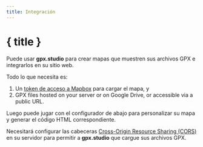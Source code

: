 ```yaml
---
title: Integración
---
```


<script>
</script>

# { title }

Puede usar **gpx.studio** para crear mapas que muestren sus archivos GPX e integrarlos en su sitio web.

Todo lo que necesita es:

1. Un <a href="https://account.mapbox.com/auth/signup" target="_blank">token de acceso a Mapbox</a> para cargar el mapa, y
2. GPX files hosted on your server or on Google Drive, or accessible via a public URL.

Luego puede jugar con el configurador de abajo para personalizar su mapa y generar el código HTML correspondiente.

<DocsNote type="warning">

Necesitará configurar las cabeceras <a href="https://developer.mozilla.org/en-US/docs/Web/HTTP/CORS" target="_blank">Cross-Origin Resource Sharing (CORS)</a> en su servidor para permitir a <b>gpx.studio</b> que cargue sus archivos GPX.

</DocsNote>

<EmbeddingPlayground />
